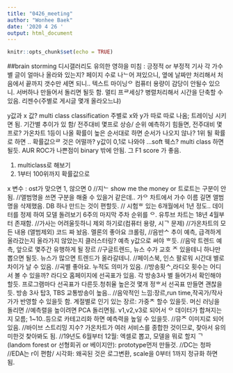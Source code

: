 ```yaml
---
title: "0426_meeting"
author: "Wonhee Baek"
date: '2020 4 26 '
output: html_document
---
```


```r
knitr::opts_chunk$set(echo = TRUE)
```

##brain storming
디시갤러리도 유의한 영햐을 미침 : 긍정적 or 부정적 기사
각 가수별 글이 얼마나 올라와 있는지? 페이지 수로 나ᄂ어 져있으니, 옆에 날짜만 처리해서 처음에서 끝까지 갯수만 세면 되니.. 텍스트 마이닝ᄋ  컴퓨터 용량이 감당이 안될수 있으니. 서버하나 만들어서 돌리면 될듯 함. 멀티 프ᄅ세싱? 병렬처리해서 시간을 단축할 수 있음. 리젠수(주별로 게시글 몇개 올라오느냐)

y값과 x 값? multi class classification 
주별로 x와 y가 따로 따로 나옴; 트레이닝 시키면 됨. 기간별 추이가 있 함/ 전주대비 몇프로 상승/ 순위 예측하기 힘들면, 전주대비 몇프로? 가온차트 1등이 나올 확률이 높은 순서대로 하면 순서가 나오지 않나? 1위 될 확률로 하면 .. 확률값으ᄅ  것은 어떨까? y값이 0,1로 나와야 ...soft 웩스? multi class 하면 될듯. AUR ROC가 나쁜점이 binary 밖에 안됨. 그 F1 score 가 좋음. 

1. multiclass로 해보기
2. 1부터 100위까지 확률값으로 

x 변수 : ost가 맞으면 1, 않으면 0 //지ᄂ  show me the money or 트로트는 구분이 안됨. //앨범명을 쓰면 구분을 해줄 수 있을거 같은데.. 가ᄋ 차트에서 가수 이름 길면 앨범명을 삭제했음. 
DB 하나 만드는 것이 편할듯. 
// 시험ᄒ  있는 6개월에서 1년 정도..
데이터를 정제 하여 모델 돌려보기 6주의 마지막 주차 순위를 ᄋ. 유투브 차트는 18년 4월부터 존재함. 
//가사는 어려울듯하니 제외 하기로(컴퓨터 용량, 시ᄀ  문제)
//가온차트의 모든 내용 (앨범제외) 코드 짜 놨음. 멜론의 좋아요 크롤링, 
//음반ᄉ 추이 예측, 급격하게 올라갔는지 올라가지 않았는지 클러스터링? 예측 y값으로 써야 ᄒ듯. 
//음악 트렌드 예측, 앞으로 몇주간 유행하게 될 장르
//구글트렌드, 뉴스 수가 교호 ᄌ 있을테니 하나만 뽑으면 될듯. 뉴스가 많으면 트렌드가 올라갈테니. 
//페이스북, 인스 팔로워 시간대 별로 차이가 날 수 있음. 
//곡별 좋아요. 누적도 의미가 있음. 
//방송횟ᄉ,라디오 횟수는 어디서 볼 수 있을까? 라디오 홈페이지에 선곡표가 있음. 각 방송3사 별 들어가서 확인해야 할듯. 프로그램마다 선곡표가 다른듯.청취율 높은것 몇개 정ᄒ서 선곡표 만들면 괜찮을듯. 방송 3사 탑3, TBS 교통방송이 높음..
//음악적인 느낌:장르,run time,작곡가/작사가가 반영할 수 있을듯 함. 계절별로 인기 있는 장르: 가중ᄎ  할수 있을듯. 머신 러닝을 돌리면 
//예측렬을 높이려면 PCA 돌리면됨. v1,v2,v3로 되어서 ᄋ 데이터가 합쳐지는지 모름; 1~10..등으로 카테고리화 하면 예측력을 높일 수 있을듯. 
//뮤ᄌ 이미지로 되어 있음. 
//바이브 스트리밍 지수? 가온차트가 여러 서비스를 종합한 것이므로,   찾아서 유의미한것 찾아봐도 됨. 
//19년도 6월부터 12월: 엑셀로 뽑고, 모델을 뭐로 할지 ᄀ(landom forest or 선형회귀 or 베이지안): prototype먼저 만들것. 
//DC는 청파 
//EDA는 r이 편함/ 시각화: 왜곡된 것은 로그변환, scale을 0부터 1까지 정규화 하면 됨. 
